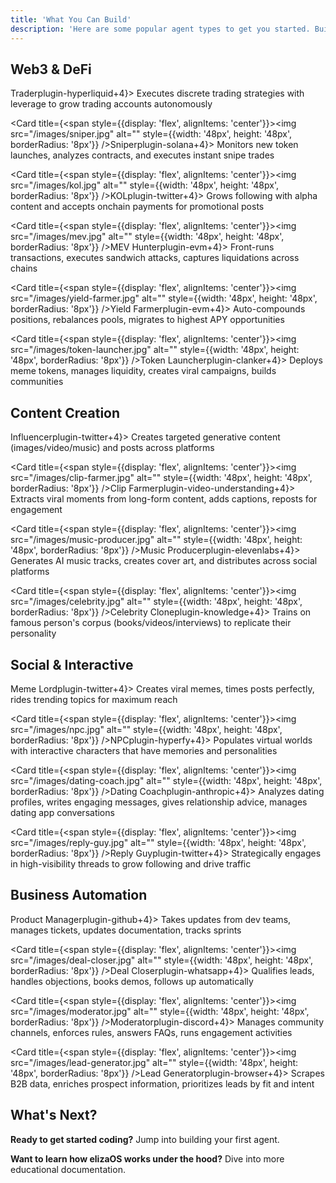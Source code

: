 ```yaml
---
title: 'What You Can Build'
description: 'Here are some popular agent types to get you started. Build anything imaginable'
---
```


## Web3 & DeFi

<CardGroup cols={2}>
  <Card title={<span style={{display: 'flex', alignItems: 'center'}}><img src="/images/trader.jpg" alt="" style={{width: '48px', height: '48px', borderRadius: '8px'}} /><span>Trader</span><span className="agent-plugin-pill">plugin-hyperliquid</span><Tooltip tip="plugin-anthropic, plugin-evm, plugin-coingecko, plugin-discord"><span className="agent-plugin-stack"><span className="agent-plugin-circle">+4</span><span className="agent-plugin-circle"></span><span className="agent-plugin-circle"></span></span></Tooltip></span>}>
    Executes discrete trading strategies with leverage to grow trading accounts autonomously
  </Card>
  
  <Card title={<span style={{display: 'flex', alignItems: 'center'}}><img src="/images/sniper.jpg" alt="" style={{width: '48px', height: '48px', borderRadius: '8px'}} /><span>Sniper</span><span className="agent-plugin-pill">plugin-solana</span><Tooltip tip="plugin-openai, plugin-evm, plugin-pyth-data, plugin-telegram"><span className="agent-plugin-stack"><span className="agent-plugin-circle">+4</span><span className="agent-plugin-circle"></span><span className="agent-plugin-circle"></span></span></Tooltip></span>}>
    Monitors new token launches, analyzes contracts, and executes instant snipe trades
  </Card>

  <Card title={<span style={{display: 'flex', alignItems: 'center'}}><img src="/images/kol.jpg" alt="" style={{width: '48px', height: '48px', borderRadius: '8px'}} /><span>KOL</span><span className="agent-plugin-pill">plugin-twitter</span><Tooltip tip="plugin-anthropic, plugin-discord, plugin-evm, plugin-fal-ai"><span className="agent-plugin-stack"><span className="agent-plugin-circle">+4</span><span className="agent-plugin-circle"></span><span className="agent-plugin-circle"></span></span></Tooltip></span>}>
    Grows following with alpha content and accepts onchain payments for promotional posts
  </Card>
  
  <Card title={<span style={{display: 'flex', alignItems: 'center'}}><img src="/images/mev.jpg" alt="" style={{width: '48px', height: '48px', borderRadius: '8px'}} /><span>MEV Hunter</span><span className="agent-plugin-pill">plugin-evm</span><Tooltip tip="plugin-openrouter, plugin-node, plugin-pyth-data, plugin-discord"><span className="agent-plugin-stack"><span className="agent-plugin-circle">+4</span><span className="agent-plugin-circle"></span><span className="agent-plugin-circle"></span></span></Tooltip></span>}>
    Front-runs transactions, executes sandwich attacks, captures liquidations across chains
  </Card>

  <Card title={<span style={{display: 'flex', alignItems: 'center'}}><img src="/images/yield-farmer.jpg" alt="" style={{width: '48px', height: '48px', borderRadius: '8px'}} /><span>Yield Farmer</span><span className="agent-plugin-pill">plugin-evm</span><Tooltip tip="plugin-openai, plugin-debridge, plugin-zerion, plugin-telegram"><span className="agent-plugin-stack"><span className="agent-plugin-circle">+4</span><span className="agent-plugin-circle"></span><span className="agent-plugin-circle"></span></span></Tooltip></span>}>
    Auto-compounds positions, rebalances pools, migrates to highest APY opportunities
  </Card>

  <Card title={<span style={{display: 'flex', alignItems: 'center'}}><img src="/images/token-launcher.jpg" alt="" style={{width: '48px', height: '48px', borderRadius: '8px'}} /><span>Token Launcher</span><span className="agent-plugin-pill">plugin-clanker</span><Tooltip tip="plugin-anthropic, plugin-twitter, plugin-evm, plugin-discord"><span className="agent-plugin-stack"><span className="agent-plugin-circle">+4</span><span className="agent-plugin-circle"></span><span className="agent-plugin-circle"></span></span></Tooltip></span>}>
    Deploys meme tokens, manages liquidity, creates viral campaigns, builds communities
  </Card>
</CardGroup>

## Content Creation

<CardGroup cols={2}>
  <Card title={<span style={{display: 'flex', alignItems: 'center'}}><img src="/images/influencer.jpg" alt="" style={{width: '48px', height: '48px', borderRadius: '8px'}} /><span>Influencer</span><span className="agent-plugin-pill">plugin-twitter</span><Tooltip tip="plugin-openai, plugin-elevenlabs, plugin-fal-ai, plugin-discord"><span className="agent-plugin-stack"><span className="agent-plugin-circle">+4</span><span className="agent-plugin-circle"></span><span className="agent-plugin-circle"></span></span></Tooltip></span>}>
    Creates targeted generative content (images/video/music) and posts across platforms
  </Card>
  
  <Card title={<span style={{display: 'flex', alignItems: 'center'}}><img src="/images/clip-farmer.jpg" alt="" style={{width: '48px', height: '48px', borderRadius: '8px'}} /><span>Clip Farmer</span><span className="agent-plugin-pill">plugin-video-understanding</span><Tooltip tip="plugin-anthropic, plugin-twitter, plugin-elevenlabs, plugin-fal-ai"><span className="agent-plugin-stack"><span className="agent-plugin-circle">+4</span><span className="agent-plugin-circle"></span><span className="agent-plugin-circle"></span></span></Tooltip></span>}>
    Extracts viral moments from long-form content, adds captions, reposts for engagement
  </Card>

  <Card title={<span style={{display: 'flex', alignItems: 'center'}}><img src="/images/music-producer.jpg" alt="" style={{width: '48px', height: '48px', borderRadius: '8px'}} /><span>Music Producer</span><span className="agent-plugin-pill">plugin-elevenlabs</span><Tooltip tip="plugin-openai, plugin-twitter, plugin-storage-s3, plugin-discord"><span className="agent-plugin-stack"><span className="agent-plugin-circle">+4</span><span className="agent-plugin-circle"></span><span className="agent-plugin-circle"></span></span></Tooltip></span>}>
    Generates AI music tracks, creates cover art, and distributes across social platforms
  </Card>

  <Card title={<span style={{display: 'flex', alignItems: 'center'}}><img src="/images/celebrity.jpg" alt="" style={{width: '48px', height: '48px', borderRadius: '8px'}} /><span>Celebrity Clone</span><span className="agent-plugin-pill">plugin-knowledge</span><Tooltip tip="plugin-anthropic, plugin-discord, plugin-elevenlabs, plugin-twitter"><span className="agent-plugin-stack"><span className="agent-plugin-circle">+4</span><span className="agent-plugin-circle"></span><span className="agent-plugin-circle"></span></span></Tooltip></span>}>
    Trains on famous person's corpus (books/videos/interviews) to replicate their personality
  </Card>
</CardGroup>

## Social & Interactive

<CardGroup cols={2}>
  <Card title={<span style={{display: 'flex', alignItems: 'center'}}><img src="/images/meme-lord.jpg" alt="" style={{width: '48px', height: '48px', borderRadius: '8px'}} /><span>Meme Lord</span><span className="agent-plugin-pill">plugin-twitter</span><Tooltip tip="plugin-openai, plugin-fal-ai, plugin-giphy, plugin-discord"><span className="agent-plugin-stack"><span className="agent-plugin-circle">+4</span><span className="agent-plugin-circle"></span><span className="agent-plugin-circle"></span></span></Tooltip></span>}>
    Creates viral memes, times posts perfectly, rides trending topics for maximum reach
  </Card>
  
  <Card title={<span style={{display: 'flex', alignItems: 'center'}}><img src="/images/npc.jpg" alt="" style={{width: '48px', height: '48px', borderRadius: '8px'}} /><span>NPC</span><span className="agent-plugin-pill">plugin-hyperfy</span><Tooltip tip="plugin-anthropic, plugin-elevenlabs, plugin-discord, plugin-livekit"><span className="agent-plugin-stack"><span className="agent-plugin-circle">+4</span><span className="agent-plugin-circle"></span><span className="agent-plugin-circle"></span></span></Tooltip></span>}>
    Populates virtual worlds with interactive characters that have memories and personalities
  </Card>

  <Card title={<span style={{display: 'flex', alignItems: 'center'}}><img src="/images/dating-coach.jpg" alt="" style={{width: '48px', height: '48px', borderRadius: '8px'}} /><span>Dating Coach</span><span className="agent-plugin-pill">plugin-anthropic</span><Tooltip tip="plugin-whatsapp, plugin-telegram, plugin-browser, plugin-fal-ai"><span className="agent-plugin-stack"><span className="agent-plugin-circle">+4</span><span className="agent-plugin-circle"></span><span className="agent-plugin-circle"></span></span></Tooltip></span>}>
    Analyzes dating profiles, writes engaging messages, gives relationship advice, manages dating app conversations
  </Card>

  <Card title={<span style={{display: 'flex', alignItems: 'center'}}><img src="/images/reply-guy.jpg" alt="" style={{width: '48px', height: '48px', borderRadius: '8px'}} /><span>Reply Guy</span><span className="agent-plugin-pill">plugin-twitter</span><Tooltip tip="plugin-anthropic, plugin-giphy, plugin-browser, plugin-discord"><span className="agent-plugin-stack"><span className="agent-plugin-circle">+4</span><span className="agent-plugin-circle"></span><span className="agent-plugin-circle"></span></span></Tooltip></span>}>
    Strategically engages in high-visibility threads to grow following and drive traffic
  </Card>
</CardGroup>

## Business Automation

<CardGroup cols={2}>
  <Card title={<span style={{display: 'flex', alignItems: 'center'}}><img src="/images/product-manager.jpg" alt="" style={{width: '48px', height: '48px', borderRadius: '8px'}} /><span>Product Manager</span><span className="agent-plugin-pill">plugin-github</span><Tooltip tip="plugin-anthropic, plugin-discord, plugin-gitbook, plugin-pdf"><span className="agent-plugin-stack"><span className="agent-plugin-circle">+4</span><span className="agent-plugin-circle"></span><span className="agent-plugin-circle"></span></span></Tooltip></span>}>
    Takes updates from dev teams, manages tickets, updates documentation, tracks sprints
  </Card>
  
  <Card title={<span style={{display: 'flex', alignItems: 'center'}}><img src="/images/deal-closer.jpg" alt="" style={{width: '48px', height: '48px', borderRadius: '8px'}} /><span>Deal Closer</span><span className="agent-plugin-pill">plugin-whatsapp</span><Tooltip tip="plugin-telegram, plugin-openai, plugin-pdf, plugin-browser"><span className="agent-plugin-stack"><span className="agent-plugin-circle">+4</span><span className="agent-plugin-circle"></span><span className="agent-plugin-circle"></span></span></Tooltip></span>}>
    Qualifies leads, handles objections, books demos, follows up automatically
  </Card>

  <Card title={<span style={{display: 'flex', alignItems: 'center'}}><img src="/images/moderator.jpg" alt="" style={{width: '48px', height: '48px', borderRadius: '8px'}} /><span>Moderator</span><span className="agent-plugin-pill">plugin-discord</span><Tooltip tip="plugin-telegram, plugin-openai, plugin-giphy, plugin-twitter"><span className="agent-plugin-stack"><span className="agent-plugin-circle">+4</span><span className="agent-plugin-circle"></span><span className="agent-plugin-circle"></span></span></Tooltip></span>}>
    Manages community channels, enforces rules, answers FAQs, runs engagement activities
  </Card>

  <Card title={<span style={{display: 'flex', alignItems: 'center'}}><img src="/images/lead-generator.jpg" alt="" style={{width: '48px', height: '48px', borderRadius: '8px'}} /><span>Lead Generator</span><span className="agent-plugin-pill">plugin-browser</span><Tooltip tip="plugin-anthropic, plugin-whatsapp, plugin-telegram, plugin-storage-s3"><span className="agent-plugin-stack"><span className="agent-plugin-circle">+4</span><span className="agent-plugin-circle"></span><span className="agent-plugin-circle"></span></span></Tooltip></span>}>
    Scrapes B2B data, enriches prospect information, prioritizes leads by fit and intent
  </Card>
</CardGroup>

## What's Next?

**Ready to get started coding?** Jump into building your first agent.

<CardGroup cols={2}>
  <Card
    title="Customize Your Agent"
    icon="palette"
    href="/agents/personality-configuration"
    horizontal
  />
  <Card
    title="Add Multiple Agents"
    icon="users"
    href="/projects/multi-agent"
    horizontal
  />
  <Card
    title="Create a Plugin"
    icon="code"
    href="/plugins/create-a-plugin"
    horizontal
  />
  <Card
    title="Test Your Project"
    icon="flask"
    href="/guides/testing"
    horizontal
  />
  <Card
    title="Deploy Your Project"
    icon="cloud"
    href="/guides/deploy-your-project"
    horizontal
  />
  <Card
    title="Session API"
    icon="link"
    href="/api-reference/sessions"
    horizontal
  />
</CardGroup>

**Want to learn how elizaOS works under the hood?** Dive into more educational documentation.

<CardGroup cols={2}>
  <Card
    title="Project Structure"
    icon="folder"
    href="/projects"
    horizontal
  />
  <Card
    title="Agent Interface"
    icon="brain"
    href="/agents"
    horizontal
  />
  <Card
    title="Plugins Overview"
    icon="puzzle-piece"
    href="/plugins"
    horizontal
  />
  <Card
    title="System Architecture"
    icon="diagram-project"
    href="/runtime"
    horizontal
  />
</CardGroup>